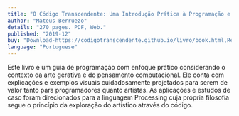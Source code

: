 ```yaml
---
title: "O Código Transcendente: Uma Introdução Prática à Programação e Arte Gerativa"
author: "Mateus Berruezo"
details: "270 pages. PDF, Web."
published: "2019-12"
buy: "Download-https://codigotranscendente.github.io/livro/book.html,Read online-https://codigotranscendente.github.io/livro/livro/lindex.html"
language: "Portuguese"
---
```


Este livro é um guia de programação com enfoque prático considerando o contexto da arte gerativa e do pensamento computacional. Ele conta com explicações e exemplos visuais cuidadosamente projetados para serem de valor tanto para programadores quanto artistas. As aplicações e estudos de caso foram direcionados para a linguagem Processing cuja própria filosofia segue o princípio da exploração do artístico através do código.
